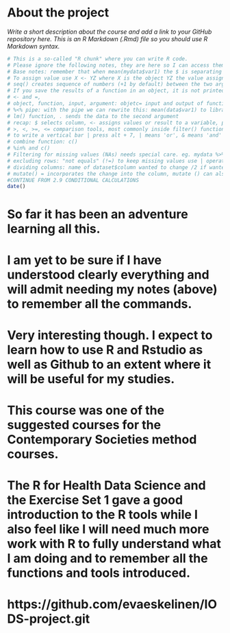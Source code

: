 # About the project

*Write a short description about the course and add a link to your GitHub repository here. This is an R Markdown (.Rmd) file so you should use R Markdown syntax.*

```r
# This is a so-called "R chunk" where you can write R code.
# Please ignore the following notes, they are here so I can access them easily. The part "text continues here will contain the required excercise.  
# Base notes: remember that when mean(mydata$var1) the $ is separating which variable you are computing.
# To assign value use X <- YZ where X is the object YZ the value assigned to it.
# seq() creates sequence of numbers (+1 by default) between the two arguments you pass. You can also assign the result of the sequence into an object eg. example_sequence <- seq(15,30)
# If you save the results of a function in an object, it is not printed, if you run function without assignment (<-) it is printed but not saved
# <- and =, 
# object, function, input, argument: objetc= input and output of function, 
# %<% pipe: with the pipe we can rewrite this: mean(data$var1) to library(tidyverse) mydata$var1 %<% mean() which should give ## [1] 2.5, keyboard shortcut CTRL+Shift+M
# lm() function, . sends the data to the second argument
# recap: $ selects column, <- assigns values or result to a variable, pipe, send data into a function.
# >, <, >=, <= comparison tools, most commonly inside filter() function
# to write a vertical bar | press alt + 7, | means 'or', & means 'and'
# combine function: c()
# %in% and c()
# Filtering for missing values (NAs) needs special care. eg. mydata %>% filter(is.na(var2)) or for rows where var2 is not missing mydata %>% filter(!is.na(var2)) ! means not
# excluding rows: "not equals" (!=) to keep missing values use | operator and the is.na() function.
# dividing columns: name of dataset$column wanted to change /2 if wanted division by 2 eg. typesdata$measurement/2
# mutate() = incorporates the change into the column, mutate () can also be used to create a new column with a singel constant value: can be used to calculate a difference for each existing dates
#CONTINUE FROM 2.9 CONDITIONAL CALCULATIONS
date()

```

# So far it has been an adventure learning all this. 
# I am yet to be sure if I have understood clearly everything and will admit needing my notes (above) to remember all the commands. 
# Very interesting though. I expect to learn how to use R and Rstudio as well as Github to an extent where it will be useful for my studies.
# This course was one of the suggested courses for the Contemporary Societies method courses. 
# The R for Health Data Science and the Exercise Set 1 gave a good introduction to the R tools while I also feel like I will need much more work with R to fully understand what I am doing and to remember all the functions and tools introduced.
# https://github.com/evaeskelinen/IODS-project.git


